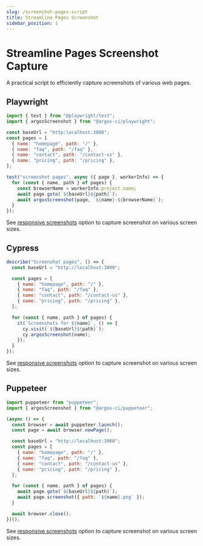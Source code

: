 ```yaml
---
slug: /screenshot-pages-script
title: Streamline Pages Screenshot
sidebar_position: 1
---
```


# Streamline Pages Screenshot Capture

A practical script to efficiently capture screenshots of various web pages.

## Playwright

```js title="screenshot-pages.js"
import { test } from "@playwright/test";
import { argosScreenshot } from "@argos-ci/playwright";

const baseUrl = "http:localhost:3000";
const pages = [
  { name: "homepage", path: "/" },
  { name: "faq", path: "/faq" },
  { name: "contact", path: "/contact-us" },
  { name: "pricing", path: "/pricing" },
];

test("screenshot pages", async ({ page }, workerInfo) => {
  for (const { name, path } of pages) {
    const browserName = workerInfo.project.name;
    await page.goto(`${baseUrl}${path}`);
    await argosScreenshot(page, `${name}-${browserName}`);
  }
});
```

See [responsive screenshots](/viewports) option to capture screenshot on various screen sizes.

## Cypress

```js title="screenshot-pages.js"
describe("Screenshot pages", () => {
  const baseUrl = "http://localhost:3000";

  const pages = [
    { name: "homepage", path: "/" },
    { name: "faq", path: "/faq" },
    { name: "contact", path: "/contact-us" },
    { name: "pricing", path: "/pricing" },
  ];

  for (const { name, path } of pages) {
    it(`Screenshots for ${name}`, () => {
      cy.visit(`${baseUrl}${path}`);
      cy.argosScreenshot(name);
    });
  }
});
```

See [responsive screenshots](/viewports) option to capture screenshot on various screen sizes.

## Puppeteer

```js title="screenshot-pages.js"
import puppeteer from "puppeteer";
import { argosScreenshot } from "@argos-ci/puppeteer";

(async () => {
  const browser = await puppeteer.launch();
  const page = await browser.newPage();

  const baseUrl = "http://localhost:3000";
  const pages = [
    { name: "homepage", path: "/" },
    { name: "faq", path: "/faq" },
    { name: "contact", path: "/contact-us" },
    { name: "pricing", path: "/pricing" },
  ];

  for (const { name, path } of pages) {
    await page.goto(`${baseUrl}${path}`);
    await page.screenshot({ path: `${name}.png` });
  }

  await browser.close();
})();
```

See [responsive screenshots](/viewports) option to capture screenshot on various screen sizes.
